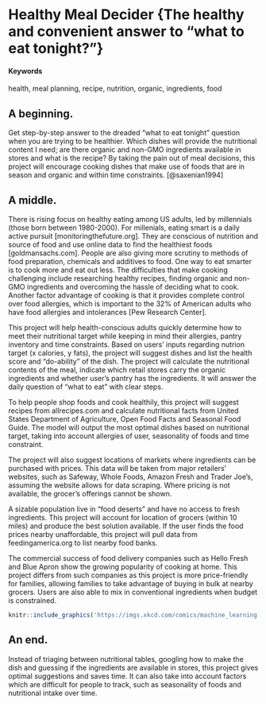 # Healthy Meal Decider {The healthy and convenient answer to "what to eat tonight?"}

#### Keywords {-}

health, meal planning, recipe, nutrition, organic, ingredients, food

## A beginning.

Get step-by-step answer to the dreaded “what to eat tonight” question when you are trying to be healthier. Which dishes will provide the nutritional content I need; are there organic and non-GMO ingredients available in stores and what is the recipe? By taking the pain out of meal decisions, this project will encourage cooking dishes that make use of foods that are in season and organic and within time constraints. [@saxenian1994]

## A middle.

There is rising focus on healthy eating among US adults, led by millennials (those born between 1980-2000). For millenials, eating smart is a daily active pursuit [monitoringthefuture.org]. They are conscious of nutrition and source of food and use online data to find the healthiest foods [goldmansachs.com]. People are also giving more scrutiny to methods of food preparation, chemicals and additives to food. One way to eat smarter is to cook more and eat out less. The difficulties that make cooking challenging include researching healthy recipes, finding organic and non-GMO ingredients and overcoming the hassle of deciding what to cook. Another factor advantage of cooking is that it provides complete control over food allergies, which is important to the 32% of American adults who have food allergies and intolerances [Pew Research Center]. 

This project will help health-conscious adults quickly determine how to meet their nutritional target while keeping in mind their allergies, pantry inventory and time constraints. Based on users’ inputs regarding nutrion target (x calories, y fats), the project will suggest dishes and list the health score and “do-ability” of the dish. The project will calculate the  nutritional contents of the meal, indicate which retail stores carry the organic ingredients and whether user's pantry has the ingredients. It will answer the daily question of “what to eat” with clear steps.

To help people shop foods and cook healthily, this project will suggest recipes from allrecipes.com and calculate nutritional facts from United States Department of Agriculture, Open Food Facts and Seasonal Food Guide. The model will output the most optimal dishes based on nutritional target, taking into account allergies of user, seasonality of foods and time constraint.

The project will also suggest locations of markets where ingredients can be purchased with prices. This data will be taken from major retailers’ websites, such as Safeway, Whole Foods, Amazon Fresh and Trader Joe’s, assuming the website allows for data scraping. Where pricing is not available, the grocer's offerings cannot be shown.

A sizable population live in "food deserts" and have no access to fresh ingredients. This project will account for location of grocers (within 10 miles) and produce the best solution available. If the user finds the food prices nearby unaffordable, this project will pull data from feedingamerica.org to list nearby food banks.

The commercial success of food delivery companies such as Hello Fresh and Blue Apron show the growing popularity of cooking at home. This project differs from such companies as this project is more price-friendly for families, allowing families to take advantage of buying in bulk at nearby grocers. Users are also able to mix in conventional ingredients when budget is constrained.

<!-- ...or include images directly from the web. Cite your sources! -->
```r
knitr::include_graphics('https://imgs.xkcd.com/comics/machine_learning.png')
```

## An end.

Instead of triaging between nutritional tables, googling how to make the dish and guessing if the ingredients are available in stores, this project gives optimal suggestions and saves time. It can also take into account factors which are difficult for people to track, such as seasonality of foods and nutritional intake over time.
